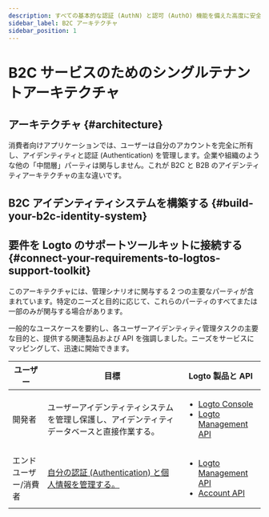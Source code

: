 ```yaml
---
description: すべての基本的な認証 (AuthN) と認可 (AuthO) 機能を備えた高度に安全な顧客アイデンティティシステムを構築する方法を発見します。
sidebar_label: B2C アーキテクチャ
sidebar_position: 1
---
```



# B2C サービスのためのシングルテナントアーキテクチャ

## アーキテクチャ \{#architecture}

消費者向けアプリケーションでは、ユーザーは自分のアカウントを完全に所有し、アイデンティティと認証 (Authentication) を管理します。企業や組織のような他の「中間層」パーティは関与しません。これが B2C と B2B のアイデンティティアーキテクチャの主な違いです。

<ImageB2c width="100%" height="auto" />

## B2C アイデンティティシステムを構築する \{#build-your-b2c-identity-system}

<GenericFeatures />

## 要件を Logto のサポートツールキットに接続する \{#connect-your-requirements-to-logtos-support-toolkit}

このアーキテクチャには、管理シナリオに関与する 2 つの主要なパーティが含まれています。特定のニーズと目的に応じて、これらのパーティのすべてまたは一部のみが関与する場合があります。

一般的なユースケースを要約し、各ユーザーアイデンティティ管理タスクの主要な目的と、提供する関連製品および API を強調しました。ニーズをサービスにマッピングして、迅速に開始できます。

| ユーザー              | 目標                                                                                         | Logto 製品と API                                                                                                                                                 |
| --------------------- | -------------------------------------------------------------------------------------------- | ---------------------------------------------------------------------------------------------------------------------------------------------------------------- |
| 開発者                | ユーザーアイデンティティシステムを管理し保護し、アイデンティティデータベースと直接作業する。 | <ul><li>[Logto Console](https://cloud.logto.io)</li><li>[Logto Management API](https://openapi.logto.io/)</li></ul>                                              |
| エンドユーザー/消費者 | [自分の認証 (Authentication) と個人情報を管理する。](/end-user-flows)                        | <ul><li>[Logto Management API](https://openapi.logto.io/)</li><li>[Account API](https://openapi.logto.io/operation/operation-getaccountcentersettings)</li></ul> |

<RelatedResource />
